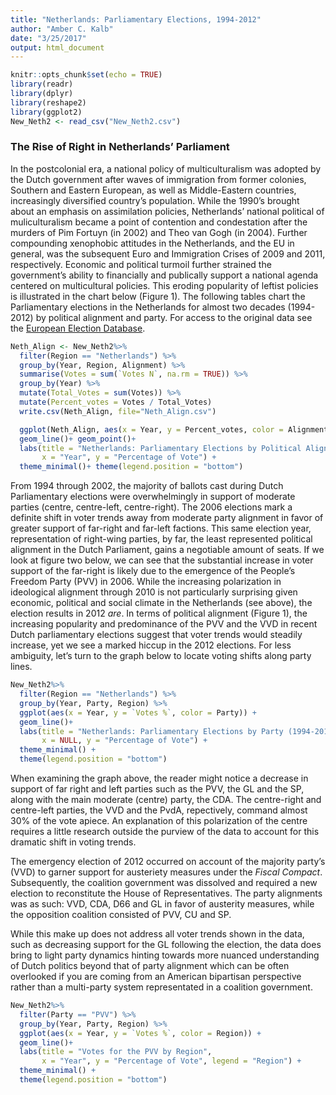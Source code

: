 ```yaml
---
title: "Netherlands: Parliamentary Elections, 1994-2012"
author: "Amber C. Kalb"
date: "3/25/2017"
output: html_document
---
```


```r
knitr::opts_chunk$set(echo = TRUE)
library(readr)
library(dplyr)
library(reshape2)
library(ggplot2) 
New_Neth2 <- read_csv("New_Neth2.csv")
```

### The Rise of Right in Netherlands' Parliament

In the postcolonial era, a national policy of multiculturalism was adopted by the Dutch government after waves of immigration from former colonies, Southern and Eastern European, as well as Middle-Eastern countries, increasingly diversified country's population. While the 1990's brought about an emphasis on assimilation policies, Netherlands' national political of muliculturalism became a point of contention and condestation after the murders of Pim Fortuyn (in 2002) and Theo van Gogh (in 2004). Further compounding xenophobic attitudes in the Netherlands, and the EU in general, was the subsequent Euro and Immigration Crises of 2009 and 2011, respectively. Economic and political turmoil further strained the government's ability to financially and publically support a national agenda centered on multicultural policies. This eroding popularity of leftist policies is illustrated in the chart below (Figure 1). The following tables chart the Parliamentary elections in the Netherlands for almost two decades (1994-2012) by political alignment and party. For access to the original data see the [European Election Database](http://eed.nsd.uib.no/webview/index.jsp?study=http%3A%2F%2F129.177.90.166%3A80%2Fobj%2FfStudy%2Fnedpa2012&mode=cube&v=2&cube=http%3A%2F%2F129.177.90.166%3A80%2Fobj%2FfCube%2Fnedpa2012_C1&top=yes).


```r
Neth_Align <- New_Neth2%>%
  filter(Region == "Netherlands") %>%
  group_by(Year, Region, Alignment) %>% 
  summarise(Votes = sum(`Votes N`, na.rm = TRUE)) %>% 
  group_by(Year) %>% 
  mutate(Total_Votes = sum(Votes)) %>% 
  mutate(Percent_votes = Votes / Total_Votes)
  write.csv(Neth_Align, file="Neth_Align.csv")

  ggplot(Neth_Align, aes(x = Year, y = Percent_votes, color = Alignment)) +
  geom_line()+ geom_point()+
  labs(title = "Netherlands: Parliamentary Elections by Political Alignment (1994-2012)", sub = "Figure One",
       x = "Year", y = "Percentage of Vote") +
  theme_minimal()+ theme(legend.position = "bottom") 
```

From 1994 through 2002, the majority of ballots cast during Dutch Parliamentary elections were overwhelmingly in support of moderate parties (centre, centre-left, centre-right). The 2006 elections mark a definite shift in voter trends away from moderate party alignment in favor of greater support of far-right and far-left factions. This same election year, representation of right-wing parties, by far, the least represented political alignment in the Dutch Parliament, gains a negotiable amount of seats. If we look at figure two below, we can see that the substantial increase in voter support of the far-right is likely due to the emergence of the People's Freedom Party (PVV) in 2006. While the increasing polarization in ideological alignment through 2010 is not particularly surprising given economic, political and social climate in the Netherlands (see above), the election results in 2012 *are*. In terms of political alignment (Figure 1), the increasing popularity and predominance of the PVV and the VVD in recent Dutch parliamentary elections suggest that voter trends would steadily increase, yet we see a marked hiccup in the 2012 elections. For less ambiguity, let's turn to the graph below to locate voting shifts along party lines.   

```r
New_Neth2%>%
  filter(Region == "Netherlands") %>%
  group_by(Year, Party, Region) %>%
  ggplot(aes(x = Year, y = `Votes %`, color = Party)) +
  geom_line()+
  labs(title = "Netherlands: Parliamentary Elections by Party (1994-2012)",
       x = NULL, y = "Percentage of Vote") +
  theme_minimal() +
  theme(legend.position = "bottom")
```

When examining the graph above, the reader might notice a decrease in support of far right and left parties such as the PVV, the GL and the SP, along with the main moderate (centre) party, the CDA. The centre-right and centre-left parties, the VVD and the PvdA, repectively, command almost 30% of the vote apiece. An explanation of this polarization of the centre requires a little research outside the purview of the data to account for this dramatic shift in voting trends. 

The emergency election of 2012 occurred on account of the majority party's (VVD) to garner support for austeriety measures under the _Fiscal Compact_. Subsequently, the coalition government was dissolved and required a new election to reconstitute the House of Representatives. The party alignments was as such: VVD, CDA, D66 and GL in favor of austerity measures, while the opposition coalition consisted of PVV, CU and SP. 

While this make up does not address all voter trends shown in the data, such as decreasing support for the GL following the election, the data does bring to light party dynamics hinting towards more nuanced understanding of Dutch politics beyond that of party alignment which can be often overlooked if you are coming from an American bipartisan perspective rather than a multi-party system representated in a coalition government.

```r
New_Neth2%>%
  filter(Party == "PVV") %>%
  group_by(Year, Party, Region) %>%
  ggplot(aes(x = Year, y = `Votes %`, color = Region)) +
  geom_line()+
  labs(title = "Votes for the PVV by Region",
       x = "Year", y = "Percentage of Vote", legend = "Region") +
  theme_minimal() +
  theme(legend.position = "bottom") 
  
```




